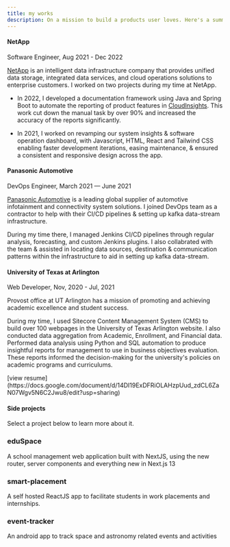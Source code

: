 ```yaml
---
title: my works
description: On a mission to build a products user loves. Here's a summary of works i've done so far.
---
```


#### NetApp

Software Engineer, Aug 2021 - Dec 2022

[NetApp](https://www.netapp.com/) is an intelligent data infrastructure company that provides unified data storage,
integrated data services, and cloud operations solutions to enterprise customers. I worked
on two projects during my time at NetApp.

- In 2022, I developed a documentation framework using Java and Spring Boot to
  automate the reporting of product features in [CloudInsights](https://www.netapp.com/cloud-services/cloud-insights/).
  This work cut down the manual task by over 90% and increased the accuracy of the reports significantly.

- In 2021, I worked on revamping our system insights & software operation dashboard,
  with Javascript, HTML, React and Tailwind CSS enabling faster development iterations,
  easing maintenance, & ensured a consistent and responsive design across the app.

#### Panasonic Automotive

DevOps Engineer, March 2021 — June 2021

[Panasonic Automotive](https://na.panasonic.com/us/industries/automotive) is a leading global
supplier of automotive infotainment and connectivity system solutions. I joined DevOps team as a contractor to help with their CI/CD pipelines & setting
up kafka data-stream infrastructure.

During my time there, I managed Jenkins CI/CD pipelines through
regular analysis, forecasting, and custom Jenkins plugins.
I also collabrated with the team & assisted in locating data sources, destination & communication patterns
within the infrastructure to aid in setting up kafka data-stream.

#### University of Texas at Arlington

Web Developer, Nov, 2020 - Jul, 2021

Provost office at UT Arlington has a mission of promoting and achieving academic excellence and student success.

During my time, I used Sitecore Content Management System (CMS) to build over 100 webpages
in the University of Texas Arlington website.
I also conducted data aggregation from Academic, Enrollment, and Financial data.
Performed data analysis using Python and SQL automation to produce insightful reports
for management to use in business objectives evaluation. These reports informed the
decision-making for the university's policies on academic programs and curriculums.

<Callout>
  [view
  resume](https://docs.google.com/document/d/14DI19ExDFRiOLAHzpUud_zdCL6ZaN07Wgv5N6C2Jwu8/edit?usp=sharing)
</Callout>

#### Side projects

Select a project below to learn more about it.

<div className="grid sm:grid-cols-2 gap-4 mt-6">

<Card href="/work/eduSpace">

### eduSpace

A school management web application built with NextJS, using the new router,
server components and everything new in Next.js 13

</Card>

<Card href="/work/smart-placement">

### smart-placement

A self hosted ReactJS app to facilitate students in work placements and internships.

</Card>

<Card href="/work/astroBuff">

### event-tracker

An android app to track space and astronomy related events and activities

</Card>

</div>
